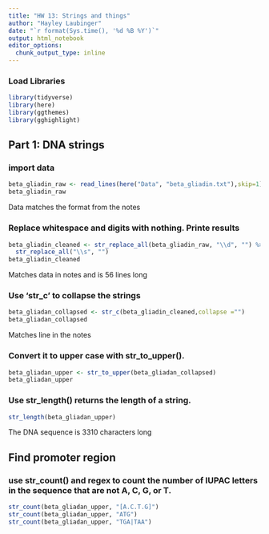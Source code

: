 ```yaml
---
title: "HW 13: Strings and things"
author: "Hayley Laubinger"
date: "`r format(Sys.time(), '%d %B %Y')`"
output: html_notebook
editor_options: 
  chunk_output_type: inline
---
```


### Load Libraries 
```r
library(tidyverse)
library(here)
library(ggthemes)
library(gghighlight)
```
## Part 1: DNA strings

### import data
```r
beta_gliadin_raw <- read_lines(here("Data", "beta_gliadin.txt"),skip=1)
beta_gliadin_raw
```
Data matches the format from the notes

### Replace whitespace and digits with nothing. Printe results 
```r
beta_gliadin_cleaned <- str_replace_all(beta_gliadin_raw, "\\d", "") %>%
  str_replace_all("\\s", "")
beta_gliadin_cleaned
```
Matches data in notes and is 56 lines long


### Use 'str_c' to collapse the strings
```r
beta_gliadan_collapsed <- str_c(beta_gliadin_cleaned,collapse ="")
beta_gliadan_collapsed
```
Matches line in the notes


### Convert it to upper case with str_to_upper().
```r
beta_gliadan_upper <- str_to_upper(beta_gliadan_collapsed)
beta_gliadan_upper
```


### Use str_length() returns the length of a string.
```r
str_length(beta_gliadan_upper)
```
The DNA sequence is 3310 characters long 


## Find promoter region 

### use str_count() and regex to count the number of IUPAC letters in the sequence that are not A, C, G, or T. 
```r
str_count(beta_gliadan_upper, "[A.C.T.G]")
str_count(beta_gliadan_upper, "ATG")
str_count(beta_gliadan_upper, "TGA|TAA")
```









































